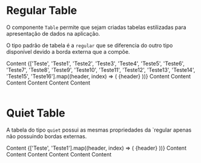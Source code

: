 

<Meta title='Data Display/Table' />

# Regular Table

O componente `Table` permite que sejam criadas tabelas estilizadas para apresentação de dados na aplicação.

O tipo padrão de tabela é a `regular` que se diferencia do outro tipo disponível devido a borda externa que a compõe.

<Canvas>
  <Story
    name='Regular'
    parameters={{
      design: {
        type: 'figma',
        url: 'https://www.figma.com/file/O3bKxIcsj2rc1FNIRclJyT/Saturn-System?node-id=484%3A8489'
      }
    }}
  >
    <ThemeProvider>
      <Table type='regular'>
        <TableContent as='thead'>
          <TableData>
            <Checkbox />
            <Typography fontWeight={1} fontSize={3} lineHeight={3}>
              Content
            </Typography>
          </TableData>
          {['Teste', 'Teste1', 'Teste2', 'Teste3', 'Teste4', 'Teste5', 'Teste6', 'Teste7', 'Teste8', 'Teste9', 'Teste10', 'Teste11', 'Teste12', 'Teste13', 'Teste14', 'Teste15', 'Teste16'].map((header, index) => (
            <TableData key={index}>
              <Typography fontWeight={1} fontSize={3} lineHeight={3}>
                {header}
              </Typography>
            </TableData>
          ))}
        </TableContent>
        <TableContent>
          <TableRow>
            <TableData as='td'>
              <Checkbox />
              <Typography color='gray.800'>Content</Typography>
            </TableData>
            <TableData>
              <Typography color='gray.800'>Content</Typography>
            </TableData>
            <TableData>
              <Typography color='gray.800'>Content</Typography>
            </TableData>
          </TableRow>
          <TableRow>
            <TableData as='td'>
              <Typography color='gray.800'>Content</Typography>
            </TableData>
            <TableData as='td'>
              <Typography color='gray.800'>Content</Typography>
            </TableData>
            <TableData as='td'>
              <Tag color='primary'>Content</Tag>
            </TableData>
          </TableRow>
        </TableContent>
      </Table>
    </ThemeProvider>
  </Story>
</Canvas>

# Quiet Table

A tabela do tipo `quiet` possui as mesmas propriedades da `regular apenas não possuindo bordas externas.

<Canvas>
  <Story
    name='Quiet'
    parameters={{
      design: {
        type: 'figma',
        url: 'https://www.figma.com/file/O3bKxIcsj2rc1FNIRclJyT/Saturn-System?node-id=484%3A8489'
      }
    }}
  >
    <ThemeProvider>
      <Table type='quiet'>
        <TableContent as='thead'>
          <TableData>
            <Checkbox />
            <Typography fontWeight={1} fontSize={3} lineHeight={3}>
              Content
            </Typography>
          </TableData>
          {['Teste', 'Teste1'].map((header, index) => (
            <TableData key={index}>
              <Typography fontWeight={1} fontSize={3} lineHeight={3}>
                {header}
              </Typography>
            </TableData>
          ))}
        </TableContent>
        <TableContent>
          <TableRow>
            <TableData as='td'>
              <Checkbox />
              <Typography color='gray.800'>Content</Typography>
            </TableData>
            <TableData>
              <Typography color='gray.800'>Content</Typography>
            </TableData>
            <TableData>
              <Typography color='gray.800'>Content</Typography>
            </TableData>
          </TableRow>
          <TableRow>
            <TableData as='td'>
              <Typography color='gray.800'>Content</Typography>
            </TableData>
            <TableData as='td'>
              <Typography color='gray.800'>Content</Typography>
            </TableData>
            <TableData as='td'>
              <Tag color='primary'>Content</Tag>
            </TableData>
          </TableRow>
        </TableContent>
      </Table>
    </ThemeProvider>
  </Story>
</Canvas>

<ArgsTable of={Table} />
